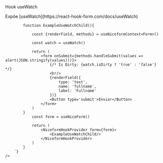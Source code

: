 
<div className="subheading">
    Hook useWatch
</div>
<p>
    Expõe [useWatch](https://react-hook-form.com/docs/useWatch)
</p>
<div className='canvas-code'>
    <div className='wrap-code center'>
        <components.ExampleUseWatch/>
    </div>
    <Source
        language='tsx'
        dark
        format={true}
        code={`

            function ExampleUseWatchChild(){

                const {renderField, methods} = useNiceformContext<Form>()

                const watch = useWatch()

                return (
                    <form onSubmit={methods.handleSubmit(values => alert(JSON.stringify(values)))}>
                        {/* Is Dirty: {watch.isDirty ? 'true' : 'false'} */}
                        <br/>
                        {renderField({
                            type: 'text',
                            name: 'fullname',
                            label: 'Fullname'
                        })}
                        <Button type='submit'>Enviar</Button>
                    </form>
                )
            }
                const form = useNiceForm()

                return (
                    <NiceformHookProvider form={form}>
                        <ExampleUseWatchChild/>
                    </NiceformHookProvider>
                )
            }
        `}
    />
</div>